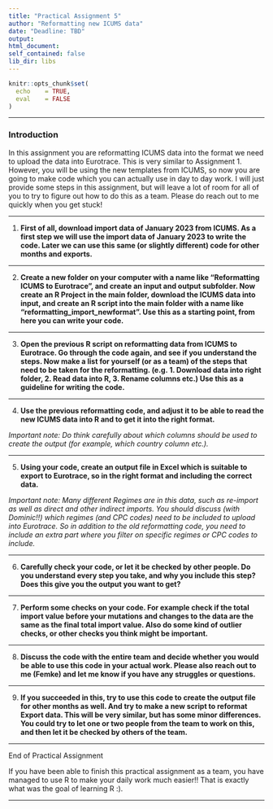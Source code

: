 ```yaml
---
title: "Practical Assignment 5"
author: "Reformatting new ICUMS data"
date: "Deadline: TBD"
output: 
html_document:
self_contained: false
lib_dir: libs
---
```


```r
knitr::opts_chunk$set(
  echo    = TRUE,
  eval    = FALSE
)

```

---

### Introduction
In this assignment you are reformatting ICUMS data into the format we need to upload the data into Eurotrace. This is very similar to Assignment 1. However, you will be using the new templates from ICUMS, so now you are going to make code which you can actually use in day to day work. I will just provide some steps in this assignment, but will leave a lot of room for all of you to try to figure out how to do this as a team. Please do reach out to me quickly when you get stuck!

---

1. **First of all, download import data of January 2023 from ICUMS. As a first step we will use the import data of January 2023 to write the code. Later we can use this same (or slightly different) code for other months and exports.**

---

2. **Create a new folder on your computer with a name like "Reformatting ICUMS to Eurotrace", and create an input and output subfolder. Now create an R Project in the main folder, download the ICUMS data into input, and create an R script into the main folder with a name like "reformatting_import_newformat". Use this as a starting point, from here you can write your code.**

---

3. **Open the previous R script on reformatting data from ICUMS to Eurotrace. Go through the code again, and see if you understand the steps. Now make a list for yourself (or as a team) of the steps that need to be taken for the reformatting. (e.g. 1. Download data into right folder, 2. Read data into R, 3. Rename columns etc.) Use this as a guideline for writing the code.**

---

4. **Use the previous reformatting code, and adjust it to be able to read the new ICUMS data into R and to get it into the right format. **

*Important note: Do think carefully about which columns should be used to create the output (for example, which country column etc.).*

---

5. **Using your code, create an output file in Excel which is suitable to export to Eurotrace, so in the right format and including the correct data.**

*Important note: Many different Regimes are in this data, such as re-import as well as direct and other indirect imports. You should discuss (with Dominic!!) which regimes (and CPC codes) need to be included to upload into Eurotrace. So in addition to the old reformatting code, you need to include an extra part where you filter on specific regimes or CPC codes to include.*

---

6. **Carefully check your code, or let it be checked by other people. Do you understand every step you take, and why you include this step? Does this give you the output you want to get?**

---

7. **Perform some checks on your code. For example check if the total import value before your mutations and changes to the data are the same as the final total import value. Also do some kind of outlier checks, or other checks you think might be important.**

---

8. **Discuss the code with the entire team and decide whether you would be able to use this code in your actual work. Please also reach out to me (Femke) and let me know if you have any struggles or questions.**

---

9. **If you succeeded in this, try to use this code to create the output file for other months as well. And try to make a new script to reformat Export data. This will be very similar, but has some minor differences. You could try to let one or two people from the team to work on this, and then let it be checked by others of the team.**

---

End of Practical Assignment

If you have been able to finish this practical assignment as a team, you have managed to use R to make your daily work much easier!! That is exactly what was the goal of learning R :).

---
